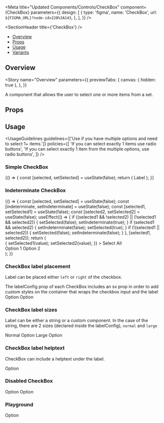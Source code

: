 
<Meta
  title="Updated Components/Controls/CheckBox"
  component={CheckBox}
  parameters={{
    design: [
      {
        type: 'figma',
        name: 'CheckBox',
        url: `${FIGMA_URL}?node-id=228%3A143`,
      },
    ],
  }}
/>

<SectionHeader title={'CheckBox'} />

- [Overview](#overview)
- [Props](#props)
- [Usage](#usage)
- [Variants](#variants)

## Overview

<Story
  name="Overview"
  parameters={{
    previewTabs: {
      canvas: { hidden: true },
    },
  }}
>
  <Overview>A component that allows the user to select one or more items from a set.</Overview>
</Story>

## Props

<Props of={CheckBox} />

## Usage

<UsageGuidelines
  guidelines={['Use if you have multiple options and need to select 1+ items.']}
  policies={[
    'If you can select exactly 1 items use radio buttons',
    'If you can select exactly 1 item from the multiple options, use radio buttons',
  ]}
/>

<SubsectionHeader title="Variants" />

### Simple CheckBox

<Preview>
  <Story name="Simple CheckBox">
    <Stack height={50}>
      <Function>
        {() => {
          const [selected, setSelected] = useState(false);
          return (
            <CheckBox value="label" isSelected={selected} onChange={setSelected}>
              Label
            </CheckBox>
          );
        }}
      </Function>
    </Stack>
  </Story>
</Preview>

### Indeterminate CheckBox

<Preview>
  <Story name="Indeterminate CheckBox">
    <Stack height={140}>
      <Function>
        {() => {
          const [selected, setSelected] = useState(false);
          const [indeterminate, setIndeterminate] = useState(false);
          const [selected1, setSelected1] = useState(false);
          const [selected2, setSelected2] = useState(false);
          useEffect(() => {
            if ((selected1 && !selected2) || (!selected1 && selected2)) {
              setSelected(false);
              setIndeterminate(true);
            }
            if (selected1 && selected2) {
              setIndeterminate(false);
              setSelected(true);
            }
            if (!(selected1 || selected2)) {
              setSelected(false);
              setIndeterminate(false);
            }
          }, [selected1, selected2]);
          return (
            <div style={{ display: 'flex', flexDirection: 'column', gap: '32px' }}>
              <div>
                <CheckBox
                  value="select all"
                  isSelected={selected}
                  isIndeterminate={indeterminate}
                  onChange={(value) => {
                    setSelected1(value);
                    setSelected2(value);
                  }}
                >
                  Select All
                </CheckBox>
              </div>
              <div style={{ display: 'flex', flexDirection: 'column', gap: '24px' }}>
                <CheckBox value="option 1" isSelected={selected1} onChange={setSelected1}>
                  Option 1
                </CheckBox>
                <CheckBox value="option 2" isSelected={selected2} onChange={setSelected2}>
                  Option 2
                </CheckBox>
              </div>
            </div>
          );
        }}
      </Function>
    </Stack>
  </Story>
</Preview>

### CheckBox label placement

Label can be placed either `left` or `right` of the checkbox.

<Tip>
  The labelConfig prop of each CheckBox includes an sx prop in order to add custom styles on the
  container that wraps the checkbox input and the label
</Tip>

<Preview>
  <Story name="CheckBox label placement">
    <Stack height={50}>
      <CheckBox value="label">Option</CheckBox>
    </Stack>
    <Stack>
      <CheckBox value="label" labelConfig={{ placement: 'left' }}>
        Option
      </CheckBox>
    </Stack>
  </Story>
</Preview>

### CheckBox label sizes

Label can be either a string or a custom component. In the case of the string, there are 2 sizes (declared inside the labelConfig), `normal` and `large`

<Preview>
  <Story name="CheckBox label sizes">
    <Stack height={50}>
      <CheckBox value="label">Normal Option</CheckBox>
    </Stack>
    <Stack>
      <CheckBox value="label" labelConfig={{ size: 'large' }}>
        Large Option
      </CheckBox>
    </Stack>
  </Story>
</Preview>

### CheckBox label helptext

CheckBox can include a helptext under the label.

<Preview>
  <Story name="CheckBox label helptext">
    <Stack>
      <CheckBox value="label" labelConfig={{ helpText: 'This is the helptext of the option' }}>
        Option
      </CheckBox>
    </Stack>
  </Story>
</Preview>

### Disabled CheckBox

<Preview>
  <Story name="Disabled CheckBox">
    <Stack height={50}>
      <CheckBox value="label" isDisabled>
        Option
      </CheckBox>
    </Stack>
    <Stack>
      <CheckBox value="label" labelConfig={{ helpText: 'This option is disabled' }} isDisabled>
        Option
      </CheckBox>
    </Stack>
  </Story>
</Preview>

### Playground

<Preview>
  <Story name="Playground" parameters={{ decorators: [withKnobs] }}>
    <Stack>
      <CheckBox
        value="label"
        isSelected={boolean('isSelected', false)}
        isIndeterminate={boolean('isIndeterminate', false)}
        labelConfig={{
          placement: select('Label placement', ['left', 'right'], 'right'),
          size: select('Label size', ['normal', 'large'], 'normal'),
          helpText: text('Help text', ''),
        }}
        isDisabled={boolean('isDisabled', false)}
      >
        Option
      </CheckBox>
    </Stack>
  </Story>
</Preview>
